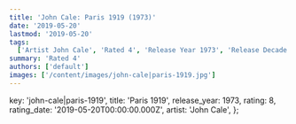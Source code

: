 ```yaml
---
title: 'John Cale: Paris 1919 (1973)'
date: '2019-05-20'
lastmod: '2019-05-20'
tags:
  ['Artist John Cale', 'Rated 4', 'Release Year 1973', 'Release Decade 1970']
summary: 'Rated 4'
authors: ['default']
images: ['/content/images/john-cale|paris-1919.jpg']
---
```


  key: 'john-cale|paris-1919',
  title: 'Paris 1919',
  release_year: 1973,
  rating: 8,
  rating_date: '2019-05-20T00:00:00.000Z',
  artist: 'John Cale',
};

<MusicRating data={data} />
